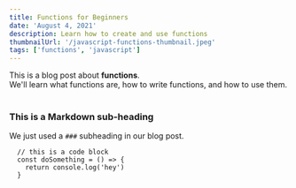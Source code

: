 ```yaml
---
title: Functions for Beginners
date: 'August 4, 2021'
description: Learn how to create and use functions
thumbnailUrl: '/javascript-functions-thumbnail.jpeg'
tags: ['functions', 'javascript']
---
```


<div>
  This is a blog post about <strong>functions</strong>. <br/>
  We'll learn what functions are, how to write functions, and how to use them.
</div>

<br/>

### This is a Markdown sub-heading
We just used a `###` subheading in our blog post.


```
  // this is a code block
  const doSomething = () => {
    return console.log('hey')
  }
```

